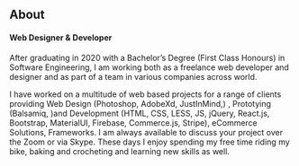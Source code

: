 ## About
#### Web Designer & Developer
After graduating in 2020 with a Bachelor’s Degree (First Class Honours) in Software Engineering,
 I am working both as a freelance web developer and designer and as part
  of a team in various companies across world. 

I have worked on a multitude of web based projects for a range of clients providing Web
 Design (Photoshop, AdobeXd, JustInMind,) , Prototying (Balsamiq, )and Development (HTML, CSS, LESS, JS, jQuery, React.js, Bootstrap, MaterialUI, Firebase, Commerce.js, Stripe),
  eCommerce Solutions, Frameworks.
 I am always available to discuss your project over the Zoom or via Skype. These days I enjoy spending my free time riding my bike, baking and crocheting and learning new skills as well.